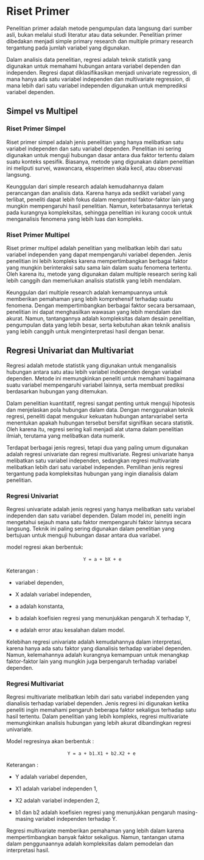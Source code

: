 # Riset Primer

Penelitian primer adalah metode pengumpulan data langsung dari sumber asli, bukan melalui studi literatur atau data sekunder. Penelitian primer dibedakan menjadi simple primary research dan multiple primary research tergantung pada jumlah variabel yang digunakan.

Dalam analisis data penelitian, regresi adalah teknik statistik yang digunakan untuk memahami hubungan antara variabel dependen dan independen. Regresi dapat diklasifikasikan menjadi univariate regression, di mana hanya ada satu variabel independen dan multivariate regression, di mana lebih dari satu variabel independen digunakan untuk memprediksi variabel dependen.

## Simpel vs Multipel

### Riset Primer Simpel

Riset primer simpel adalah jenis penelitian yang hanya melibatkan satu variabel independen dan satu variabel dependen. Penelitian ini sering digunakan untuk menguji hubungan dasar antara dua faktor tertentu dalam suatu konteks spesifik. Biasanya, metode yang digunakan dalam penelitian ini meliputi survei, wawancara, eksperimen skala kecil, atau observasi langsung.

Keunggulan dari simple research adalah kemudahannya dalam perancangan dan analisis data. Karena hanya ada sedikit variabel yang terlibat, peneliti dapat lebih fokus dalam mengontrol faktor-faktor lain yang mungkin mempengaruhi hasil penelitian. Namun, keterbatasannya terletak pada kurangnya kompleksitas, sehingga penelitian ini kurang cocok untuk menganalisis fenomena yang lebih luas dan kompleks.

### Riset Primer Multipel

Riset primer multipel adalah penelitian yang melibatkan lebih dari satu variabel independen yang dapat mempengaruhi variabel dependen. Jenis penelitian ini lebih kompleks karena mempertimbangkan berbagai faktor yang mungkin berinteraksi satu sama lain dalam suatu fenomena tertentu. Oleh karena itu, metode yang digunakan dalam multiple research sering kali lebih canggih dan memerlukan analisis statistik yang lebih mendalam.

Keunggulan dari multiple research adalah kemampuannya untuk memberikan pemahaman yang lebih komprehensif terhadap suatu fenomena. Dengan mempertimbangkan berbagai faktor secara bersamaan, penelitian ini dapat menghasilkan wawasan yang lebih mendalam dan akurat. Namun, tantangannya adalah kompleksitas dalam desain penelitian, pengumpulan data yang lebih besar, serta kebutuhan akan teknik analisis yang lebih canggih untuk menginterpretasi hasil dengan benar.

## Regresi Univariat dan Multivariat

Regresi adalah metode statistik yang digunakan untuk menganalisis hubungan antara satu atau lebih variabel independen dengan variabel dependen. Metode ini memungkinkan peneliti untuk memahami bagaimana suatu variabel mempengaruhi variabel lainnya, serta membuat prediksi berdasarkan hubungan yang ditemukan. 

Dalam penelitian kuantitatif, regresi sangat penting untuk menguji hipotesis dan menjelaskan pola hubungan dalam data. Dengan menggunakan teknik regresi, peneliti dapat mengukur kekuatan hubungan antarvariabel serta menentukan apakah hubungan tersebut bersifat signifikan secara statistik. Oleh karena itu, regresi sering kali menjadi alat utama dalam penelitian ilmiah, terutama yang melibatkan data numerik.

Terdapat berbagai jenis regresi, tetapi dua yang paling umum digunakan adalah regresi univariate dan regresi multivariate. Regresi univariate hanya melibatkan satu variabel independen, sedangkan regresi multivariate melibatkan lebih dari satu variabel independen. Pemilihan jenis regresi tergantung pada kompleksitas hubungan yang ingin dianalisis dalam penelitian.

### Regresi Univariat

Regresi univariate adalah jenis regresi yang hanya melibatkan satu variabel independen dan satu variabel dependen. Dalam model ini, peneliti ingin mengetahui sejauh mana satu faktor mempengaruhi faktor lainnya secara langsung. Teknik ini paling sering digunakan dalam penelitian yang bertujuan untuk menguji hubungan dasar antara dua variabel.

model regresi akan berbentuk:

::: {style="text-align: center;"}
 `Y = a + bX + e` 
::: 

Keterangan :

-   variabel dependen,

-   X adalah variabel independen,

-   a adalah konstanta,

-   b adalah koefisien regresi yang menunjukkan pengaruh X terhadap Y,

-   e adalah error atau kesalahan dalam model.

Kelebihan regresi univariate adalah kemudahannya dalam interpretasi, karena hanya ada satu faktor yang dianalisis terhadap variabel dependen. Namun, kelemahannya adalah kurangnya kemampuan untuk menangkap faktor-faktor lain yang mungkin juga berpengaruh terhadap variabel dependen.

### Regresi Multivariat

Regresi multivariate melibatkan lebih dari satu variabel independen yang dianalisis terhadap variabel dependen. Jenis regresi ini digunakan ketika peneliti ingin memahami pengaruh beberapa faktor sekaligus terhadap satu hasil tertentu. Dalam penelitian yang lebih kompleks, regresi multivariate memungkinkan analisis hubungan yang lebih akurat dibandingkan regresi univariate.

Model regresinya akan berbentuk :

::: {style="text-align: center;"}
`Y = a + b1.X1 + b2.X2 + e` 
::: 

Keterangan :

-   Y adalah variabel dependen,

-   X1 adalah variabel independen 1,

-   X2 adalah variabel independen 2,

-   b1 dan b2 adalah koefisien regresi yang menunjukkan pengaruh masing-masing variabel independen terhadap Y.

Regresi multivariate memberikan pemahaman yang lebih dalam karena mempertimbangkan banyak faktor sekaligus. Namun, tantangan utama dalam penggunaannya adalah kompleksitas dalam pemodelan dan interpretasi hasil. 
